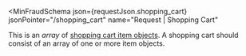 
<MinFraudSchema
  json={requestJson.shopping_cart}
  jsonPointer="/shopping_cart"
  name="Request | Shopping Cart"
>
  This is an _array_ of [shopping cart item objects](#schema--request--shopping-cart--item).
  A shopping cart should consist of an array of one or more item objects.
</MinFraudSchema>
